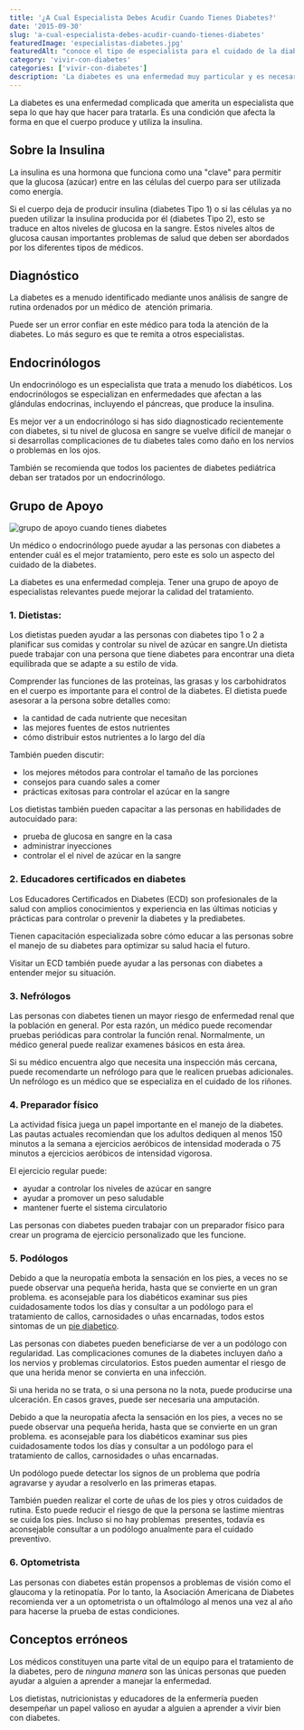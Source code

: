 ```yaml
---
title: '¿A Cual Especialista Debes Acudir Cuando Tienes Diabetes?'
date: '2015-09-30'
slug: 'a-cual-especialista-debes-acudir-cuando-tienes-diabetes'
featuredImage: 'especialistas-diabetes.jpg'
featuredAlt: "conoce el tipo de especialista para el cuidado de la diabetes"
category: 'vivir-con-diabetes'
categories: ['vivir-con-diabetes']
description: 'La diabetes es una enfermedad muy particular y es necesario alguien que conozca muy bien su funcionamiento a la hora de comenzar un tratamiento eficaz.'
---
```


La diabetes es una enfermedad complicada que amerita un especialista que sepa lo que hay que hacer para tratarla. Es una condición que afecta la forma en que el cuerpo produce y utiliza la insulina.

## Sobre la Insulina

La insulina es una hormona que funciona como una "clave" para permitir que la glucosa (azúcar) entre en las células del cuerpo para ser utilizada como energía.

Si el cuerpo deja de producir insulina (diabetes Tipo 1) o si las células ya no pueden utilizar la insulina producida por él (diabetes Tipo 2), esto se traduce en altos niveles de glucosa en la sangre. Estos niveles altos de glucosa causan importantes problemas de salud que deben ser abordados por los diferentes tipos de médicos.

## Diagnóstico

La diabetes es a menudo identificado mediante unos análisis de sangre de rutina ordenados por un médico de  atención primaria.

Puede ser un error confiar en este médico para toda la atención de la diabetes. Lo más seguro es que te remita a otros especialistas.

## Endocrinólogos

Un endocrinólogo es un especialista que trata a menudo los diabéticos. Los endocrinólogos se especializan en enfermedades que afectan a las glándulas endocrinas, incluyendo el páncreas, que produce la insulina.

Es mejor ver a un endocrinólogo si has sido diagnosticado recientemente con diabetes, si tu nivel de glucosa en sangre se vuelve difícil de manejar o si desarrollas complicaciones de tu diabetes tales como daño en los nervios o problemas en los ojos.

También se recomienda que todos los pacientes de diabetes pediátrica deban ser tratados por un endocrinólogo.

## Grupo de Apoyo

![grupo de apoyo cuando tienes diabetes](\images\grupo-apoyo-para-diabetes.jpg)

Un médico o endocrinólogo puede ayudar a las personas con diabetes a entender cuál es el mejor tratamiento, pero este es solo un aspecto del cuidado de la diabetes.

La diabetes es una enfermedad compleja. Tener una grupo de apoyo de especialistas relevantes puede mejorar la calidad del tratamiento.

### 1. Dietistas:

Los dietistas pueden ayudar a las personas con diabetes tipo 1 o 2 a planificar sus comidas y controlar su nivel de azúcar en sangre.Un dietista puede trabajar con una persona que tiene diabetes para encontrar una dieta equilibrada que se adapte a su estilo de vida.

Comprender las funciones de las proteínas, las grasas y los carbohidratos en el cuerpo es importante para el control de la diabetes. El dietista puede asesorar a la persona sobre detalles como:

- la cantidad de cada nutriente que necesitan
- las mejores fuentes de estos nutrientes
- cómo distribuir estos nutrientes a lo largo del día

También pueden discutir:

- los mejores métodos para controlar el tamaño de las porciones
- consejos para cuando sales a comer
- prácticas exitosas para controlar el azúcar en la sangre

Los dietistas también pueden capacitar a las personas en habilidades de autocuidado para:

- prueba de glucosa en sangre en la casa
- administrar inyecciones
- controlar el el nivel de azúcar en la sangre

### 2. Educadores certificados en diabetes

Los Educadores Certificados en Diabetes (ECD) son profesionales de la salud con amplios conocimientos y experiencia en las últimas noticias y prácticas para controlar o prevenir la diabetes y la prediabetes.

Tienen capacitación especializada sobre cómo educar a las personas sobre el manejo de su diabetes para optimizar su salud hacia el futuro.

Visitar un ECD también puede ayudar a las personas con diabetes a entender mejor su situación.

### 3. Nefrólogos

Las personas con diabetes tienen un mayor riesgo de enfermedad renal que la población en general. Por esta razón, un médico puede recomendar pruebas periódicas para controlar la función renal. Normalmente, un médico general puede realizar examenes básicos en esta área.

Si su médico encuentra algo que necesita una inspección más cercana, puede recomendarte un nefrólogo para que le realicen pruebas adicionales. Un nefrólogo es un médico que se especializa en el cuidado de los riñones.

### 4. Preparador físico

La actividad física juega un papel importante en el manejo de la diabetes. Las pautas actuales recomiendan que los adultos dediquen al menos 150 minutos a la semana a ejercicios aeróbicos de intensidad moderada o 75 minutos a ejercicios aeróbicos de intensidad vigorosa.

El ejercicio regular puede:

- ayudar a controlar los niveles de azúcar en sangre
- ayudar a promover un peso saludable
- mantener fuerte el sistema circulatorio

Las personas con diabetes pueden trabajar con un preparador físico para crear un programa de ejercicio personalizado que les funcione.

### 5. Podólogos

Debido a que la neuropatía embota la sensación en los pies, a veces no se puede observar una pequeña herida, hasta que se convierte en un gran problema. es aconsejable para los diabéticos examinar sus pies cuidadosamente todos los días y consultar a un podólogo para el tratamiento de callos, carnosidades o uñas encarnadas, todos estos sintomas de un [pie diabetico](/pie-diabetico).

Las personas con diabetes pueden beneficiarse de ver a un podólogo con regularidad. Las complicaciones comunes de la diabetes incluyen daño a los nervios y problemas circulatorios. Estos pueden aumentar el riesgo de que una herida menor se convierta en una infección.

Si una herida no se trata, o si una persona no la nota, puede producirse una ulceración. En casos graves, puede ser necesaria una amputación.

Debido a que la neuropatía afecta la sensación en los pies, a veces no se puede observar una pequeña herida, hasta que se convierte en un gran problema. es aconsejable para los diabéticos examinar sus pies cuidadosamente todos los días y consultar a un podólogo para el tratamiento de callos, carnosidades o uñas encarnadas.

Un podólogo puede detectar los signos de un problema que podría agravarse y ayudar a resolverlo en las primeras etapas.

También pueden realizar el corte de uñas de los pies y otros cuidados de rutina. Esto puede reducir el riesgo de que la persona se lastime mientras se cuida los pies. Incluso si no hay problemas  presentes, todavía es aconsejable consultar a un podólogo anualmente para el cuidado preventivo.

### 6. Optometrista

Las personas con diabetes están propensos a problemas de visión como el glaucoma y la retinopatía. Por lo tanto, la Asociación Americana de Diabetes recomienda ver a un optometrista o un oftalmólogo al menos una vez al año para hacerse la prueba de estas condiciones.

## Conceptos erróneos

Los médicos constituyen una parte vital de un equipo para el tratamiento de la diabetes, pero de _ninguna manera_ son las únicas personas que pueden ayudar a alguien a aprender a manejar la enfermedad.

Los dietistas, nutricionistas y educadores de la enfermería pueden desempeñar un papel valioso en ayudar a alguien a aprender a vivir bien con diabetes.
